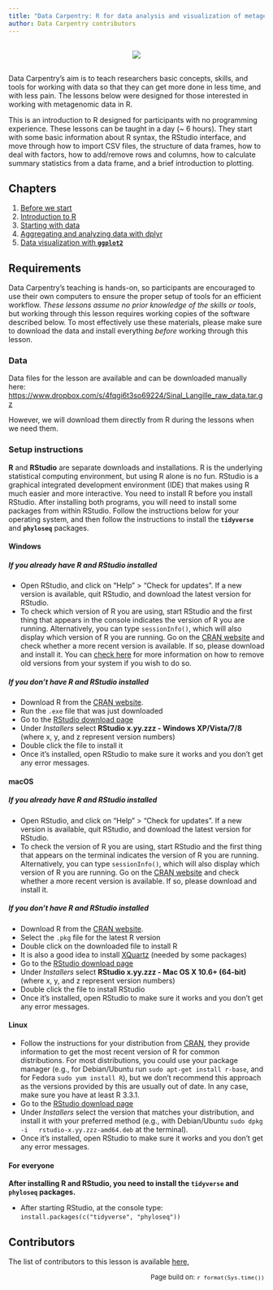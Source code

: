 ```yaml
---
title: "Data Carpentry: R for data analysis and visualization of metagenomic Data"
author: Data Carpentry contributors
---
```


<p></p>

<div style="text-align: center; margin-top: 30px; margin-bottom: 30px;">
![](./img/DC-logo-vision.png)
</div>

<p></p>


Data Carpentry's aim is to teach researchers basic concepts, skills,
and tools for working with data so that they can get more done in less
time, and with less pain. The lessons below were designed for those interested
in working with metagenomic data in R.

This is an introduction to R designed for participants with no programming
experience. These lessons can be taught in a day (~ 6 hours). They start with
some basic information about R syntax, the RStudio interface, and move through
how to import CSV files, the structure of data frames, how to deal with factors,
how to add/remove rows and columns, how to calculate summary statistics from a
data frame, and a brief introduction to plotting. 


## Chapters

1. [Before we start](00-before-we-start.html)
2. [Introduction to R](01-intro-to-r.html)
3. [Starting with data](02-starting-with-data.html)
4. [Aggregating and analyzing data with dplyr](03-dplyr.html)
5. [Data visualization with **`ggplot2`**](04-visualization-ggplot2.html)



## Requirements

Data Carpentry's teaching is hands-on, so participants are encouraged to use
their own computers to ensure the proper setup of tools for an efficient
workflow.  *These lessons assume no prior knowledge of the skills or tools*, but
working through this lesson requires working copies of the software described
below.  To most effectively use these materials, please make sure to download
the data and install everything *before* working through this lesson.

### Data

Data files for the lesson are available and can be downloaded manually here: <https://www.dropbox.com/s/4fqgi6t3so69224/Sinal_Langille_raw_data.tar.gz>

However, we will download them directly from R during the lessons when we need
them.

### Setup instructions

**R** and **RStudio** are separate downloads and installations. R is the
underlying statistical computing environment, but using R alone is no
fun. RStudio is a graphical integrated development environment (IDE) that makes
using R much easier and more interactive. You need to install R before you
install RStudio. After installing both programs, you will need to install some packages from within RStudio. Follow the instructions below for
your operating system, and then follow the instructions to install the 
**`tidyverse`** and **`phyloseq`** packages.

#### Windows

##### If you already have R and RStudio installed

* Open RStudio, and click on "Help" > "Check for updates". If a new version is
	available, quit RStudio, and download the latest version for RStudio.
* To check which version of R you are using, start RStudio and the first thing
  that appears in the console indicates the version of R you are
  running. Alternatively, you can type `sessionInfo()`, which will also display
  which version of R you are running. Go on
  the [CRAN website](https://cran.r-project.org/bin/windows/base/) and check
  whether a more recent version is available. If so, please download and install
  it. You can [check here](https://cran.r-project.org/bin/windows/base/rw-FAQ.html#How-do-I-UNinstall-R_003f) for
  more information on how to remove old versions from your system if you wish to do so.

##### If you don't have R and RStudio installed

* Download R from
  the [CRAN website](http://cran.r-project.org/bin/windows/base/release.htm).
* Run the `.exe` file that was just downloaded
* Go to the [RStudio download page](https://www.rstudio.com/products/rstudio/download/#download)
* Under *Installers* select **RStudio x.yy.zzz - Windows
  XP/Vista/7/8** (where x, y, and z represent version numbers)
* Double click the file to install it
* Once it's installed, open RStudio to make sure it works and you don't get any
  error messages.


#### macOS

##### If you already have R and RStudio installed

* Open RStudio, and click on "Help" > "Check for updates". If a new version is
	available, quit RStudio, and download the latest version for RStudio.
* To check the version of R you are using, start RStudio and the first thing
  that appears on the terminal indicates the version of R you are running. Alternatively, you can type `sessionInfo()`, which will also display which version of R you are running. Go on
  the [CRAN website](https://cran.r-project.org/bin/macosx/) and check
  whether a more recent version is available. If so, please download and install
  it.

##### If you don't have R and RStudio installed

* Download R from
  the [CRAN website](http://cran.r-project.org/bin/macosx).
* Select the `.pkg` file for the latest R version
* Double click on the downloaded file to install R
* It is also a good idea to install [XQuartz](https://www.xquartz.org/) (needed
  by some packages)
* Go to the [RStudio download page](https://www.rstudio.com/products/rstudio/download/#download)
* Under *Installers* select **RStudio x.yy.zzz - Mac OS X 10.6+ (64-bit)**
  (where x, y, and z represent version numbers)
* Double click the file to install RStudio
* Once it's installed, open RStudio to make sure it works and you don't get any
  error messages.


#### Linux

* Follow the instructions for your distribution
  from [CRAN](https://cloud.r-project.org/bin/linux), they provide information
  to get the most recent version of R for common distributions. For most
  distributions, you could use your package manager (e.g., for Debian/Ubuntu run
  `sudo apt-get install r-base`, and for Fedora `sudo yum install R`), but we
  don't recommend this approach as the versions provided by this are
  usually out of date. In any case, make sure you have at least R 3.3.1.
* Go to the
  [RStudio download page](https://www.rstudio.com/products/rstudio/download/#download)
* Under *Installers* select the version that matches your distribution, and
  install it with your preferred method (e.g., with Debian/Ubuntu `sudo dpkg -i
  rstudio-x.yy.zzz-amd64.deb` at the terminal).
* Once it's installed, open RStudio to make sure it works and you don't get any
  error messages.


#### For everyone

**After installing R and RStudio, you need to install the `tidyverse` and
`phyloseq` packages.**

* After starting RStudio, at the console type:
  `install.packages(c("tidyverse", "phyloseq"))`

## Contributors

The list of contributors to this lesson is available [here](http://datacarpentry.org/R-ecology-lesson/CITATION),

<p style="text-align: right; font-size: small;">Page build on: `r format(Sys.time())`</p>
